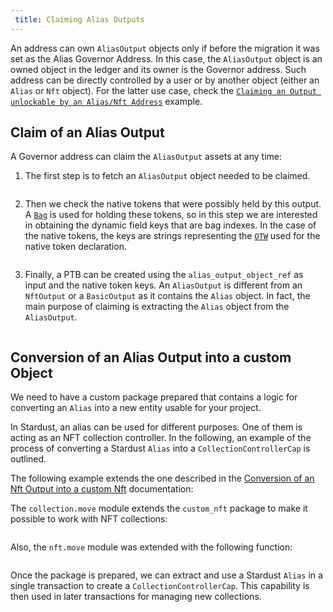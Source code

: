 ```yaml
---
 title: Claiming Alias Outputs
---
```


An address can own `AliasOutput` objects only if before the migration it was set as the Alias Governor Address. 
In this case, the `AliasOutput` object is an owned object in the ledger and its owner is the Governor address.
Such address can be directly controlled by a user or by another object (either an `Alias` or `Nft` object). For the latter use case, check the [`Claiming an Output unlockable by an Alias/Nft Address`](address-unlock-condition.mdx) example.

## Claim of an Alias Output

A Governor address can claim the `AliasOutput` assets at any time:

1. The first step is to fetch an `AliasOutput` object needed to be claimed.

<Tabs>
<TabItem value="rs" label="Rust">

```rust file=<rootDir>/docs/examples/rust/stardust/alias-output-claim.rs#L56-L81
```

</TabItem>
<TabItem value="ts" label="TypeScript">

</TabItem>
</Tabs>


2. Then we check the native tokens that were possibly held by this output.
A [`Bag`](../../../references/framework/iota-framework/bag) is used for holding these tokens, so in this step we are interested in obtaining the dynamic field keys that are bag indexes.
In the case of the native tokens, the keys are strings representing the [`OTW`](../../iota-101/move-overview/one-time-witness.mdx) used for the native token declaration.

<Tabs>
<TabItem value="rs" label="Rust">

```rust file=<rootDir>/docs/examples/rust/stardust/alias-output-claim.rs#L83-L110
```

</TabItem>
<TabItem value="ts" label="TypeScript">

</TabItem>
</Tabs>

3. Finally, a PTB can be created using the `alias_output_object_ref` as input and the native token keys.
An `AliasOutput` is different from an `NftOutput` or a `BasicOutput` as it contains the `Alias` object.
In fact, the main purpose of claiming is extracting the `Alias` object from the `AliasOutput`.

<Tabs>
<TabItem value="rs" label="Rust">

```rust file=<rootDir>/docs/examples/rust/stardust/alias-output-claim.rs#L112-L180
```

</TabItem>
<TabItem value="ts" label="TypeScript">

</TabItem>
</Tabs>

## Conversion of an Alias Output into a custom Object

We need to have a custom package prepared that contains a logic for converting an `Alias` into a new entity usable for your project. 

In Stardust, an alias can be used for different purposes. One of them is acting as an NFT collection controller.
In the following, an example of the process of converting a Stardust `Alias` into a `CollectionControllerCap` is outlined.

The following example extends the one described in the [Conversion of an Nft Output into a custom Nft](nft.mdx#conversion-of-an-nft-output-into-a-custom-nft) documentation:

<Tabs>
<TabItem value="move" label="Move">

The `collection.move` module extends the `custom_nft` package to make it possible to work with NFT collections:

```move file=<rootDir>/docs/examples/move/custom_nft/sources/collection.move
```

Also, the `nft.move` module was extended with the following function:

```move file=<rootDir>/docs/examples/move/custom_nft/sources/nft.move#L82-L97
```

</TabItem>

</Tabs>

Once the package is prepared, we can extract and use a Stardust `Alias` in a single transaction to create a `CollectionControllerCap`.
This capability is then used in later transactions for managing new collections.

<Tabs>
<TabItem value="rs" label="Rust">

```rust file=<rootDir>/docs/examples/rust/stardust/alias-migration.rs#L119-L244
```

</TabItem>
<TabItem value="ts" label="TypeScript">

</TabItem>
</Tabs>

